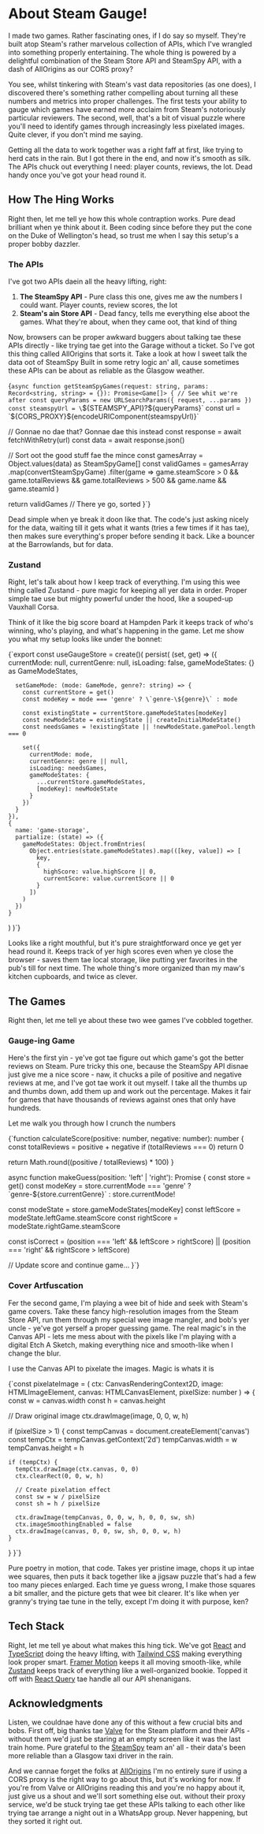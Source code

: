 
# About Steam Gauge!

I made two games.
Rather fascinating ones, if I do say so myself. They're built atop Steam's rather marvelous collection of APIs, which I've wrangled into something properly entertaining. <Note number={1}>The whole thing is powered by a delightful combination of the Steam Store API and SteamSpy API, with a dash of AllOrigins as our CORS proxy?</Note>

You see, whilst tinkering with Steam's vast data repositories (as one does), I discovered there's something rather compelling about turning all these numbers and metrics into proper challenges. The first tests your ability to gauge which games have earned more acclaim from Steam's notoriously particular reviewers. The second, well, that's a bit of visual puzzle where you'll need to identify games through increasingly less pixelated images. Quite clever, if you don't mind me saying.

Getting all the data to work together was a right faff at first, like trying to herd cats in the rain. But I got there in the end, and now it's smooth as silk. The APIs chuck out everything I need: player counts, reviews, the lot. Dead handy once you've got your head round it.

## How The Hing Works

Right then, let me tell ye how this whole contraption works. Pure dead brilliant when ye think about it. Been coding since before they put the cone on the Duke of Wellington's head, so trust me when I say this setup's a proper bobby dazzler.

### The APIs

I've got two APIs daein all the heavy lifting, right:

1. **The SteamSpy API** - Pure class this one, gives me aw the numbers I could want. Player counts, review scores, the lot
2. **Steam's ain Store API** - Dead fancy, tells me everything else aboot the games. What they're about, when they came oot, that kind of thing

Now, browsers can be proper awkward buggers about talking tae these APIs directly - like trying tae get into the Garage without a ticket. So I've got this thing called AllOrigins that sorts it. Take a look at how I sweet talk the data oot of SteamSpy <Note number={2}>Built in some retry logic an' all, cause sometimes these APIs can be about as reliable as the Glasgow weather.</Note>

<CodeBlock title="API Request Handler" language="typescript">{`async function getSteamSpyGames(request: string, params: Record<string, string> = {}): Promise<Game[]> {
  // See whit we're after
  const queryParams = new URLSearchParams({ request, ...params })
  const steamspyUrl = \`\${STEAMSPY_API}?\${queryParams}\`
  const url = \`\${CORS_PROXY}\${encodeURIComponent(steamspyUrl)}\`
  
  // Gonnae no dae that? Gonnae dae this instead
  const response = await fetchWithRetry(url)
  const data = await response.json()
  
  // Sort oot the good stuff fae the mince
  const gamesArray = Object.values(data) as SteamSpyGame[]
  const validGames = gamesArray
    .map(convertSteamSpyGame)
    .filter(game => 
      game.steamScore > 0 && 
      game.totalReviews && game.totalReviews > 500 &&
      game.name &&
      game.steamId
    )

  return validGames // There ye go, sorted
}`}</CodeBlock>

Dead simple when ye break it doon like that. The code's just asking nicely for the data, waiting till it gets what it wants (tries a few times if it has tae), then makes sure everything's proper before sending it back. Like a bouncer at the Barrowlands, but for data.

### Zustand

Right, let's talk about how I keep track of everything. I'm using this wee thing called Zustand - pure magic for keeping all yer data in order. <Note number={3}>Proper simple tae use but mighty powerful under the hood, like a souped-up Vauxhall Corsa.</Note>

Think of it like the big score board at Hampden Park it keeps track of who's winning, who's playing, and what's happening in the game. Let me show you what my setup looks like under the bonnet:

<CodeBlock title="Zustand Store" language="typescript">{`export const useGaugeStore = create<GaugeStore>()(
  persist(
    (set, get) => ({
      currentMode: null,
      currentGenre: null,
      isLoading: false,
      gameModeStates: {} as GameModeStates,

      setGameMode: (mode: GameMode, genre?: string) => {
        const currentStore = get()
        const modeKey = mode === 'genre' ? \`genre-\${genre}\` : mode
        
        const existingState = currentStore.gameModeStates[modeKey]
        const newModeState = existingState || createInitialModeState()
        const needsGames = !existingState || !newModeState.gamePool.length === 0

        set({
          currentMode: mode,
          currentGenre: genre || null,
          isLoading: needsGames,
          gameModeStates: {
            ...currentStore.gameModeStates,
            [modeKey]: newModeState
          }
        })
      }
    }),
    {
      name: 'game-storage',
      partialize: (state) => ({
        gameModeStates: Object.fromEntries(
          Object.entries(state.gameModeStates).map(([key, value]) => [
            key,
            {
              highScore: value.highScore || 0,
              currentScore: value.currentScore || 0
            }
          ])
        )
      })
    }
  )
)`}</CodeBlock>

Looks like a right mouthful, but it's pure straightforward once ye get yer head round it. Keeps track of yer high scores even when ye close the browser - saves them tae local storage, like putting yer favorites in the pub's till for next time. The whole thing's more organized than my maw's kitchen cupboards, and twice as clever.

## The Games

Right then, let me tell ye about these two wee games I've cobbled together.

### Gauge-ing Game

Here's the first yin - ye've got tae figure out which game's got the better reviews on Steam. Pure tricky this one, because the SteamSpy API disnae just give me a nice score - naw, it chucks a pile of positive and negative reviews at me, and I've got tae work it out myself. <Note number={4}>I take all the thumbs up and thumbs down, add them up and work out the percentage. Makes it fair for games that have thousands of reviews against ones that only have hundreds.</Note>

Let me walk you through how I crunch the numbers

<CodeBlock title="Score Calculation" language="typescript">{`function calculateScore(positive: number, negative: number): number {
  const totalReviews = positive + negative
  if (totalReviews === 0) return 0
  
  return Math.round((positive / totalReviews) * 100)
}

async function makeGuess(position: 'left' | 'right'): Promise<void> {
  const store = get()
  const modeKey = store.currentMode === 'genre' 
    ? \`genre-\${store.currentGenre}\` 
    : store.currentMode!

  const modeState = store.gameModeStates[modeKey]
  const leftScore = modeState.leftGame.steamScore
  const rightScore = modeState.rightGame.steamScore

  const isCorrect = (position === 'left' && leftScore > rightScore) ||
                   (position === 'right' && rightScore > leftScore)

  // Update score and continue game...
}`}</CodeBlock>

### Cover Artfuscation

Fer the second game, I'm playing a wee bit of hide and seek with Steam's game covers. Take these fancy high-resolution images from the Steam Store API, run them through my special wee image mangler, and bob's yer uncle - ye've got yerself a proper guessing game. <Note number={5}>The real magic's in the Canvas API - lets me mess about with the pixels like I'm playing with a digital Etch A Sketch, making everything nice and smooth-like when I change the blur.</Note>

I use the Canvas API to pixelate the images. Magic is whats it is

<CodeBlock title="Pixelation Effect" language="typescript">{`const pixelateImage = (
  ctx: CanvasRenderingContext2D,
  image: HTMLImageElement,
  canvas: HTMLCanvasElement,
  pixelSize: number
) => {
  const w = canvas.width
  const h = canvas.height

  // Draw original image
  ctx.drawImage(image, 0, 0, w, h)

  if (pixelSize > 1) {
    const tempCanvas = document.createElement('canvas')
    const tempCtx = tempCanvas.getContext('2d')
    tempCanvas.width = w
    tempCanvas.height = h

    if (tempCtx) {
      tempCtx.drawImage(ctx.canvas, 0, 0)
      ctx.clearRect(0, 0, w, h)
      
      // Create pixelation effect
      const sw = w / pixelSize
      const sh = h / pixelSize
      
      ctx.drawImage(tempCanvas, 0, 0, w, h, 0, 0, sw, sh)
      ctx.imageSmoothingEnabled = false
      ctx.drawImage(canvas, 0, 0, sw, sh, 0, 0, w, h)
    }
  }
}`}</CodeBlock>

Pure poetry in motion, that code. Takes yer pristine image, chops it up intae wee squares, then puts it back together like a jigsaw puzzle that's had a few too many pieces enlarged. Each time ye guess wrong, I make those squares a bit smaller, and the picture gets that wee bit clearer. It's like when yer granny's trying tae tune in the telly, except I'm doing it with purpose, ken?

## Tech Stack

Right, let me tell ye about what makes this hing tick. We've got [React](https://react.dev) and [TypeScript](https://typescriptlang.org) doing the heavy lifting, with [Tailwind CSS](https://tailwindcss.com) making everything look proper smart. [Framer Motion](https://framer.com/motion) keeps it all moving smooth-like, while [Zustand](https://github.com/pmndrs/zustand) keeps track of everything like a well-organized bookie. Topped it off with [React Query](https://tanstack.com/query) tae handle all our API shenanigans.


## Acknowledgments

Listen, we couldnae have done any of this without a few crucial bits and bobs. First off, big thanks tae [Valve](https://www.valvesoftware.com/) for the Steam platform and their APIs - without them we'd just be staring at an empty screen like it was the last train home. Pure grateful to the [SteamSpy](https://steamspy.com/) team an' all - their data's been more reliable than a Glasgow taxi driver in the rain.

And we cannae forget the folks at [AllOrigins](https://allorigins.win/) <Note number={8}>I'm no entirely sure if using a CORS proxy is the right way to go about this, but it's working for now. If you're from Valve or AllOrigins reading this and you're no happy about it, just give us a shout and we'll sort something else out.</Note> without their proxy service, we'd be stuck trying tae get these APIs talking to each other like trying tae arrange a night out in a WhatsApp group. Never happening, but they sorted it right out. 